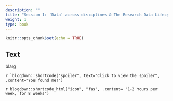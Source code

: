 ```yaml
---
description: ""
title: "Session 1: ‘Data’ across disciplines & The Research Data Lifecycle"
weight: 1
type: book
---
```


```r
knitr::opts_chunk$set(echo = TRUE)
```

## Text 

blarg


```r `blogdown::shortcode("spoiler", text="Click to view the spoiler", .content="You found me!")```




```r blogdown::shortcode_html("icon", "fas", .content= "1-2 hours per week, for 8 weeks")```
